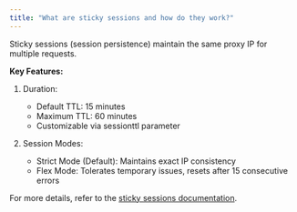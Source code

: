 ```yaml
---
title: "What are sticky sessions and how do they work?"
---
```


Sticky sessions (session persistence) maintain the same proxy IP for multiple requests.

**Key Features:**

1. Duration:
   - Default TTL: 15 minutes
   - Maximum TTL: 60 minutes
   - Customizable via sessionttl parameter

2. Session Modes:
   - Strict Mode (Default): Maintains exact IP consistency
   - Flex Mode: Tolerates temporary issues, resets after 15 consecutive errors

For more details, refer to the [sticky sessions documentation](https://docs.joinmassive.com/residential/sticky-sessions).